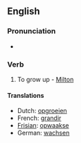 ==English==

===Pronunciation===
*{{audio|en-us-upgrow.ogg|Audio (US)}}

===Verb===
{{infl|en|verb}}

# {{archaic}} To grow up - [[Milton]]

====Translations====
*Dutch: [[opgroeien]]
*French: [[grandir]]
*[[Frisian]]: [[opwaakse]]
*German: [[wachsen]]